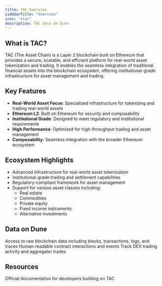 ```yaml
---
title: TAC Overview
sidebarTitle: "Overview"
icon: "star"
description: TAC data on Dune
---
```




## What is TAC?

TAC (The Asset Chain) is a Layer 2 blockchain built on Ethereum that provides a secure, scalable, and efficient platform for real-world asset tokenization and trading. It enables the seamless integration of traditional financial assets into the blockchain ecosystem, offering institutional-grade infrastructure for asset management and trading.

## Key Features

- **Real-World Asset Focus**: Specialized infrastructure for tokenizing and trading real-world assets
- **Ethereum L2**: Built on Ethereum for security and composability
- **Institutional Grade**: Designed to meet regulatory and institutional requirements
- **High Performance**: Optimized for high-throughput trading and asset management
- **Composability**: Seamless integration with the broader Ethereum ecosystem

## Ecosystem Highlights

- Advanced infrastructure for real-world asset tokenization
- Institutional-grade trading and settlement capabilities
- Regulatory-compliant framework for asset management
- Support for various asset classes including:
  - Real estate
  - Commodities
  - Private equity
  - Fixed income instruments
  - Alternative investments

## Data on Dune

<CardGroup cols={2}>
  <Card title="Raw Data" icon="database" href="/data-catalog/evm/tac/raw/blocks">
    Access to raw blockchain data including blocks, transactions, logs, and traces
  </Card>
  <Card title="Decoded Data" icon="code" href="/data-catalog/evm/tac/decoded/overview">
    Human-readable contract interactions and events
  </Card>
  <Card title="DEX Data" icon="shuffle" href="/data-catalog/evm/tac/curated-data/dex/dex-trades">
    Track DEX trading activity and aggregator trades
  </Card>
</CardGroup>

## Resources

<CardGroup cols={1}>
  <Card title="TAC Documentation" icon="link" href="https://docs.tac.build/core-concepts/overview/what-is-tac">
    Official documentation for developers building on TAC
  </Card>
</CardGroup> 